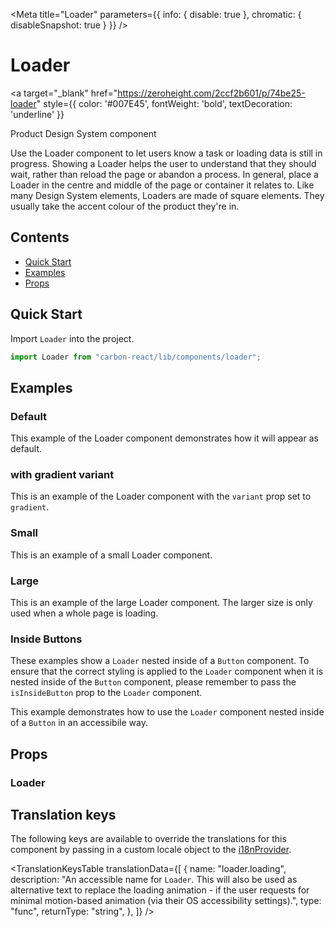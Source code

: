 



<Meta
  title="Loader"
  parameters={{ info: { disable: true }, chromatic: { disableSnapshot: true } }}
/>

# Loader

<a
  target="_blank"
  href="https://zeroheight.com/2ccf2b601/p/74be25-loader"
  style={{ color: '#007E45', fontWeight: 'bold', textDecoration: 'underline' }}
>
  Product Design System component 
</a>

Use the Loader component to let users know a task or loading data is still in progress.
Showing a Loader helps the user to understand that they should wait, rather than reload the page or abandon a process.
In general, place a Loader in the centre and middle of the page or container it relates to.
Like many Design System elements, Loaders are made of square elements. They usually take the accent colour of the product they're in.

## Contents

- [Quick Start](#quick-start)
- [Examples](#examples)
- [Props](#props)

## Quick Start

Import `Loader` into the project.

```javascript
import Loader from "carbon-react/lib/components/loader";
```

## Examples

### Default

This example of the Loader component demonstrates how it will appear as default.
 
<Canvas>
  <Story name="default" story={stories.Default} />
</Canvas>

### with gradient variant

This is an example of the Loader component with the `variant` prop set to `gradient`.

<Canvas>
  <Story name="with gradient variant" story={stories.Variant} />
</Canvas>

### Small

This is an example of a small Loader component.

<Canvas>
  <Story name="small" story={stories.Small} />
</Canvas>

### Large

This is an example of the large Loader component. The larger size is only used when a whole page is loading.

<Canvas>
  <Story name="large" story={stories.Large} />
</Canvas>

### Inside Buttons

These examples show a `Loader` nested inside of a `Button` component. To ensure that the correct styling is applied to the `Loader` component when it is nested inside of the `Button` component,
please remember to pass the `isInsideButton` prop to the `Loader` component.

<Canvas>
  <Story name="inside Buttons" story={stories.InsideButtons} />
</Canvas>

This example demonstrates how to use the `Loader` component nested inside of a `Button` in an accessibile way.

<Canvas>
  <Story name="inside buttons - accessibile example" story={stories.AccessibleExample}/>
</Canvas>

## Props

### Loader

<StyledSystemProps of={Loader} noHeader margin />

## Translation keys

The following keys are available to override the translations for this component by passing in a custom locale object
to the [i18nProvider](https://carbon.sage.com/?path=/story/documentation-i18n--page).

<TranslationKeysTable
  translationData={[
    {
      name: "loader.loading",
      description:
        "An accessible name for `Loader`. This will also be used as alternative text to replace the loading animation - if the user requests for minimal motion-based animation (via their OS accessibility settings).",
      type: "func",
      returnType: "string",
    },
  ]}
/>
